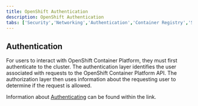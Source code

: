 ```yaml
---
title: OpenShift Authentication
description: OpenShift Authentication
tabs: ['Security','Networking','Authentication','Container Registry','Storage']
---
```


## Authentication

For users to interact with OpenShift Container Platform, they must first authenticate to the cluster.
The authentication layer identifies the user associated with requests to the OpenShift Container Platform API.
The authorization layer then uses information about the requesting user to determine if the request is allowed.

Information about [Authenticating](https://docs.openshift.com/container-platform/4.5/authentication/understanding-authentication.html) can be found within the link.
